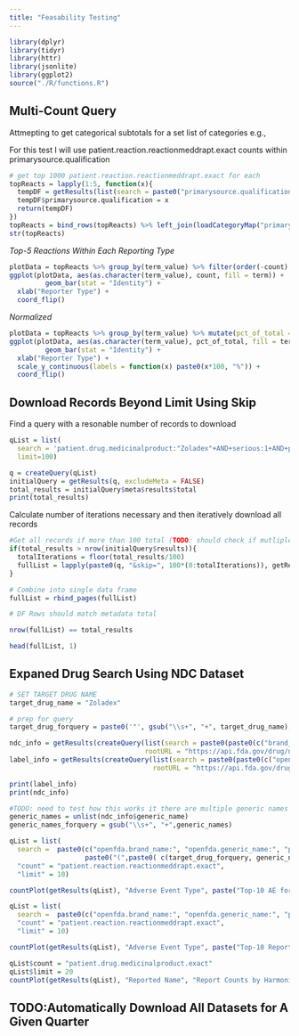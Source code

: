 ```yaml
---
title: "Feasability Testing"
---
```

```r
library(dplyr)
library(tidyr)
library(httr)
library(jsonlite)
library(ggplot2)
source("./R/functions.R")
```


## Multi-Count Query

Attmepting to get categorical subtotals for a set list of categories e.g.,

For this test I will use patient.reaction.reactionmeddrapt.exact counts within primarysource.qualification

```r
# get top 1000 patient.reaction.reactionmeddrapt.exact for each
topReacts = lapply(1:5, function(x){
  tempDF = getResults(list(search = paste0("primarysource.qualification:", x), count="patient.reaction.reactionmeddrapt.exact", limit=1000))
  tempDF$primarysource.qualification = x
  return(tempDF)
})
topReacts = bind_rows(topReacts) %>% left_join(loadCategoryMap("primarysource.qualification") %>% rename(primarysource.qualification = term))
str(topReacts)

```


*Top-5 Reactions Within Each Reporting Type*
```r
plotData = topReacts %>% group_by(term_value) %>% filter(order(-count) <= 5)
ggplot(plotData, aes(as.character(term_value), count, fill = term)) +
         geom_bar(stat = "Identity") +
  xlab("Reporter Type") +
  coord_flip()

```

*Normalized* 

```r
plotData = topReacts %>% group_by(term_value) %>% mutate(pct_of_total = count / sum(count)) %>% filter(order(-pct_of_total) <= 5)
ggplot(plotData, aes(as.character(term_value), pct_of_total, fill = term)) +
         geom_bar(stat = "Identity") +
  xlab("Reporter Type") +
  scale_y_continuous(labels = function(x) paste0(x*100, "%")) +
  coord_flip()

```



## Download Records Beyond Limit Using Skip

Find a query with a resonable number of records to download

```r
qList = list(
  search = 'patient.drug.medicinalproduct:"Zoladex"+AND+serious:1+AND+primarysource.qualification:5',
  limit=100)

q = createQuery(qList)
initialQuery = getResults(q, excludeMeta = FALSE)
total_results = initialQuery$meta$results$total
print(total_results)
```

Calculate number of iterations necessary and then iteratively download all records

```r
#Get all records if more than 100 total (TODO: should check if mutliple connections are possible and run in parallel or use source code to change limits)
if(total_results > nrow(initialQuery$results)){
  totalIterations = floor(total_results/100)
  fullList = lapply(paste0(q, "&skip=", 100*(0:totalIterations)), getResults, verbose = TRUE) # first 100 is redundant with initial query, should update in future
}

# Combine into single data frame
fullList = rbind_pages(fullList)
```

```r
# DF Rows should match metadata total 

nrow(fullList) == total_results
```

```r
head(fullList, 1)
```

## Expaned Drug Search Using NDC Dataset

```r
# SET TARGET DRUG NAME
target_drug_name = "Zoladex"
```


```r
# prep for query
target_drug_forquery = paste0('"', gsub("\\s+", "+", target_drug_name), '"')

ndc_info = getResults(createQuery(list(search = paste0(paste0(c("brand_name:", "generic_name:"), target_drug_forquery), collapse = "+")), 
                                  rootURL = "https://api.fda.gov/drug/ndc.json?"))
label_info = getResults(createQuery(list(search = paste0(paste0(c("openfda.brand_name:", "openfda.generic_name:"), target_drug_forquery), collapse = "+")), 
                                    rootURL = "https://api.fda.gov/drug/label.json?"))

print(label_info)
print(ndc_info)

```

```r
#TODO: need to test how this works it there are multiple generic names not sure what the response will be shaped like
generic_names = unlist(ndc_info$generic_name)
generic_names_forquery = gsub("\\s+", "+",generic_names)
```

```r
qList = list(
  search =  paste0(c("openfda.brand_name:", "openfda.generic_name:", "patient.drug.medicinalproduct:"), 
                   paste0("(",paste0( c(target_drug_forquery, generic_names_forquery), collapse = "+"), ")"), collapse = "+"),
  "count" = "patient.reaction.reactionmeddrapt.exact", 
  "limit" = 10)

countPlot(getResults(qList), "Adverse Event Type", paste("Top-10 AE for Reports with", paste(c(target_drug_name, generic_names), collapse = " or ")))
```

```r
qList = list(
  search =  paste0(c("openfda.brand_name:", "openfda.generic_name:", "patient.drug.medicinalproduct:"),target_drug_forquery , collapse = "+"),
  "count" = "patient.reaction.reactionmeddrapt.exact", 
  "limit" = 10)

countPlot(getResults(qList), "Adverse Event Type", paste("Top-10 Reported AE for Reports with", target_drug_name))
```

```r
qList$count = "patient.drug.medicinalproduct.exact"
qList$limit = 20
countPlot(getResults(qList), "Reported Name", "Report Counts by Harmonized Generic Name")
```



## TODO:Automatically Download All Datasets for A Given Quarter







